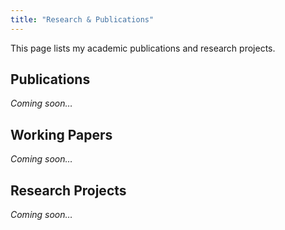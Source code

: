 ```yaml
---
title: "Research & Publications"
---
```


This page lists my academic publications and research projects.

## Publications

*Coming soon...*

## Working Papers

*Coming soon...*

## Research Projects

*Coming soon...*